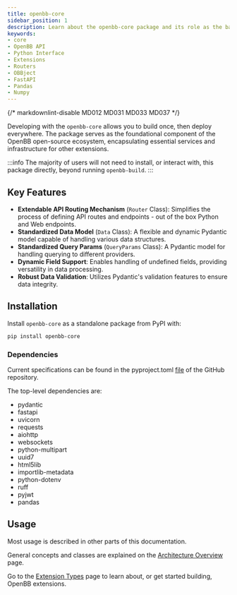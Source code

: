 ```yaml
---
title: openbb-core
sidebar_position: 1
description: Learn about the openbb-core package and its role as the base layer.
keywords:
- core
- OpenBB API
- Python Interface
- Extensions
- Routers
- OBBject
- FastAPI
- Pandas
- Numpy
---
```


{/* markdownlint-disable MD012 MD031 MD033 MD037 */}


<HeadTitle title="OpenBB Core | OpenBB Docs" />

Developing with the `openbb-core` allows you to build once, then deploy everywhere.
The package serves as the foundational component of the OpenBB open-source ecosystem,
encapsulating essential services and infrastructure for other extensions.

:::info
The majority of users will not need to install, or interact with, this package directly, beyond running `openbb-build`.
:::

## Key Features

- **Extendable API Routing Mechanism** (`Router` Class): Simplifies the process of defining API routes and endpoints - out of the box Python and Web endpoints.
- **Standardized Data Model** (`Data` Class): A flexible and dynamic Pydantic model capable of handling various data structures.
- **Standardized Query Params** (`QueryParams` Class): A Pydantic model for handling querying to different providers.
- **Dynamic Field Support**: Enables handling of undefined fields, providing versatility in data processing.
- **Robust Data Validation**: Utilizes Pydantic's validation features to ensure data integrity.

## Installation

Install `openbb-core` as a standalone package from PyPI with:

```sh
pip install openbb-core
```

### Dependencies

Current specifications can be found in the pyproject.toml [file](https://raw.githubusercontent.com/OpenBB-finance/OpenBB/refs/heads/develop/) of the GitHub repository.

The top-level dependencies are:

- pydantic
- fastapi
- uvicorn
- requests
- aiohttp
- websockets
- python-multipart
- uuid7
- html5lib
- importlib-metadata
- python-dotenv
- ruff
- pyjwt
- pandas

## Usage

Most usage is described in other parts of this documentation.

General concepts and classes are explained on the [Architecture Overview](/python/developer/architecture_overview) page.

Go to the [Extension Types](/python/developer/extension_types) page to learn about, or get started building, OpenBB extensions.
